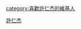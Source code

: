 {{Userbox
  |border-c = #000000
  |border-s = 1
  |id-c     = #FFFFFF
  |id-s     = 12
  |id-fc    = #000000
  |info-c   = #87cefa
  |info-s   = 10
  |info-fc  = #FFFF
  |id       = [[File:2007SamsungRunningFestivalTaipei StanleyHsu.jpg|45px]]
  |info     = 這個用戶是'''[[許仁杰|許仁-{杰}-]]'''的歌迷。
}}<includeonly>[[category:喜歡許仁杰的維基人]]</includeonly><noinclude>
[[Category:藝人用户框模板|許仁杰]]
</noinclude>